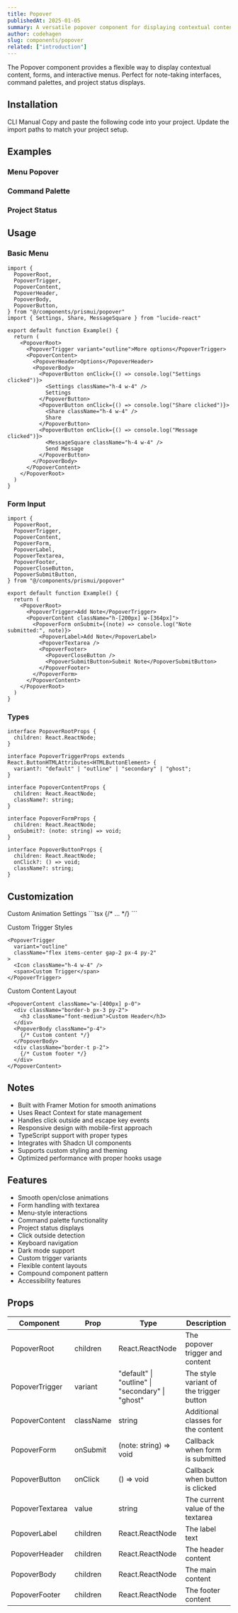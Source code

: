 ```yaml
---
title: Popover
publishedAt: 2025-01-05
summary: A versatile popover component for displaying contextual content, forms, and interactive menus with smooth animations.
author: codehagen
slug: components/popover
related: ["introduction"]
---
```


<ComponentPreview name="popover-form" />

<Note variant="info">
  The Popover component provides a flexible way to display contextual content, forms, and interactive menus. Perfect for note-taking interfaces, command palettes, and project status displays.
</Note>

## Installation

<Tabs defaultValue="cli">
  <TabsList>
    <TabsTrigger value="cli">CLI</TabsTrigger>
    <TabsTrigger value="manual">Manual</TabsTrigger>
  </TabsList>
  <TabsContent value="cli">
    <ComponentSource name="popover" isCli />
  </TabsContent>
  <TabsContent value="manual">
    <Steps>
      <Step>Copy and paste the following code into your project.</Step>
      <ComponentSource name="popover" />
      <Step>Update the import paths to match your project setup.</Step>
    </Steps>
  </TabsContent>
</Tabs>

## Examples

### Menu Popover

<ComponentPreview name="popover-menu" />


### Command Palette

<ComponentPreview name="popover-command" height="lg" />


### Project Status

<ComponentPreview name="popover-project" height="xl" />


## Usage

### Basic Menu

```tsx
import {
  PopoverRoot,
  PopoverTrigger,
  PopoverContent,
  PopoverHeader,
  PopoverBody,
  PopoverButton,
} from "@/components/prismui/popover"
import { Settings, Share, MessageSquare } from "lucide-react"

export default function Example() {
  return (
    <PopoverRoot>
      <PopoverTrigger variant="outline">More options</PopoverTrigger>
      <PopoverContent>
        <PopoverHeader>Options</PopoverHeader>
        <PopoverBody>
          <PopoverButton onClick={() => console.log("Settings clicked")}>
            <Settings className="h-4 w-4" />
            Settings
          </PopoverButton>
          <PopoverButton onClick={() => console.log("Share clicked")}>
            <Share className="h-4 w-4" />
            Share
          </PopoverButton>
          <PopoverButton onClick={() => console.log("Message clicked")}>
            <MessageSquare className="h-4 w-4" />
            Send Message
          </PopoverButton>
        </PopoverBody>
      </PopoverContent>
    </PopoverRoot>
  )
}
```

### Form Input

```tsx
import {
  PopoverRoot,
  PopoverTrigger,
  PopoverContent,
  PopoverForm,
  PopoverLabel,
  PopoverTextarea,
  PopoverFooter,
  PopoverCloseButton,
  PopoverSubmitButton,
} from "@/components/prismui/popover"

export default function Example() {
  return (
    <PopoverRoot>
      <PopoverTrigger>Add Note</PopoverTrigger>
      <PopoverContent className="h-[200px] w-[364px]">
        <PopoverForm onSubmit={(note) => console.log("Note submitted:", note)}>
          <PopoverLabel>Add Note</PopoverLabel>
          <PopoverTextarea />
          <PopoverFooter>
            <PopoverCloseButton />
            <PopoverSubmitButton>Submit Note</PopoverSubmitButton>
          </PopoverFooter>
        </PopoverForm>
      </PopoverContent>
    </PopoverRoot>
  )
}
```

### Types

```tsx
interface PopoverRootProps {
  children: React.ReactNode;
}

interface PopoverTriggerProps extends React.ButtonHTMLAttributes<HTMLButtonElement> {
  variant?: "default" | "outline" | "secondary" | "ghost";
}

interface PopoverContentProps {
  children: React.ReactNode;
  className?: string;
}

interface PopoverFormProps {
  children: React.ReactNode;
  onSubmit?: (note: string) => void;
}

interface PopoverButtonProps {
  children: React.ReactNode;
  onClick?: () => void;
  className?: string;
}
```

## Customization

<Steps>
  <Step>Custom Animation Settings</Step>
  ```tsx
  <PopoverContent
    initial={{ opacity: 0, y: -8 }}
    animate={{ opacity: 1, y: 0 }}
    exit={{ opacity: 0, y: -8 }}
    transition={{ duration: 0.2 }}
  >
    {/* ... */}
  </PopoverContent>
  ```

  <Step>Custom Trigger Styles</Step>
  ```tsx
  <PopoverTrigger
    variant="outline"
    className="flex items-center gap-2 px-4 py-2"
  >
    <Icon className="h-4 w-4" />
    <span>Custom Trigger</span>
  </PopoverTrigger>
  ```

  <Step>Custom Content Layout</Step>
  ```tsx
  <PopoverContent className="w-[400px] p-0">
    <div className="border-b px-3 py-2">
      <h3 className="font-medium">Custom Header</h3>
    </div>
    <PopoverBody className="p-4">
      {/* Custom content */}
    </PopoverBody>
    <div className="border-t p-2">
      {/* Custom footer */}
    </div>
  </PopoverContent>
  ```
</Steps>

## Notes

- Built with Framer Motion for smooth animations
- Uses React Context for state management
- Handles click outside and escape key events
- Responsive design with mobile-first approach
- TypeScript support with proper types
- Integrates with Shadcn UI components
- Supports custom styling and theming
- Optimized performance with proper hooks usage

## Features

- Smooth open/close animations
- Form handling with textarea
- Menu-style interactions
- Command palette functionality
- Project status displays
- Click outside detection
- Keyboard navigation
- Dark mode support
- Custom trigger variants
- Flexible content layouts
- Compound component pattern
- Accessibility features

## Props

| Component | Prop | Type | Description |
| --- | --- | --- | --- |
| PopoverRoot | children | React.ReactNode | The popover trigger and content |
| PopoverTrigger | variant | "default" \| "outline" \| "secondary" \| "ghost" | The style variant of the trigger button |
| PopoverContent | className | string | Additional classes for the content |
| PopoverForm | onSubmit | (note: string) => void | Callback when form is submitted |
| PopoverButton | onClick | () => void | Callback when button is clicked |
| PopoverTextarea | value | string | The current value of the textarea |
| PopoverLabel | children | React.ReactNode | The label text |
| PopoverHeader | children | React.ReactNode | The header content |
| PopoverBody | children | React.ReactNode | The main content |
| PopoverFooter | children | React.ReactNode | The footer content |